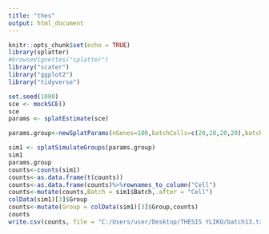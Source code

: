 ---
title: "thes"
output: html_document
---

```{r setup, include=FALSE}
knitr::opts_chunk$set(echo = TRUE)
library(splatter)
#browseVignettes("splatter")
library("scater")
library("ggplot2")
library("tidyverse")

```






```{r}
set.seed(1000)
sce <- mockSCE()
sce
params <- splatEstimate(sce)

params.group<-newSplatParams(nGenes=100,batchCells=c(20,20,20,20),batch.facLoc = 1, batch.facScale = 1, group.prob=c(0.5,0.5))

sim1 <- splatSimulateGroups(params.group)
sim1
params.group
counts<-counts(sim1)
counts<-as.data.frame(t(counts))
counts<-as.data.frame(counts)%>%rownames_to_column("Cell")
counts<-mutate(counts,Batch = sim1$Batch,.after = "Cell")
colData(sim1)[3]$Group
counts<-mutate(Group = colData(sim1)[3]$Group,counts)
counts
write.csv(counts, file = "C:/Users/user/Desktop/THESIS YLIKO/batch13.txt")

```

